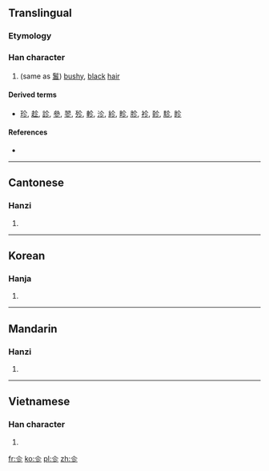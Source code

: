 ==Translingual==

===Etymology===
{{Han compound|人|彡|t1=man|t2=hair|ls=ic}}

===Han character===
{{Han char|rn=9|rad=人|as=03|sn=5|four=|canj=人竹竹竹 (OHHH)|ids=⿱[[𠆢]][[彡]]}}

# (same as [[鬒]]) [[bushy]], [[black]] [[hair]]

====Derived terms====
* [[珍]], [[趁]], [[診]], [[參]], [[翏]], [[殄]], [[軫]], [[沴]], [[紾]], [[畛]], [[胗]], [[袗]], [[䪾]], [[駗]], [[眕]]

====References====
* {{Han ref|kx=0092.110|hdz=10111.090|uh=3431|ud=13361}}

----

==Cantonese==

===Hanzi===
{{yue-hanzi|jyut=|y=cha5, chaan2 dou3 jaan2}}

# {{defn|lang=yue|sort=人03}}

----

==Korean==

===Hanja===
{{ko-hanja|hangeul=진|rv=jin|mr=chin|y=cin}}

# {{defn|lang=ko|sort=人03}}

----

==Mandarin==

===Hanzi===
{{cmn-hanzi|pin=[[zhěn]] ([[zhen3]])|wg=chen<sup>3</sup>}}

# {{defn|lang=cmn|sort=人03}}

----

==Vietnamese==

===Han character===
{{vi-hantu|[[chỉn]], [[chín]], [[xỉn]]|rs=人03}}

# {{defn|lang=vi|sort=人03}}

[[fr:㐱]]
[[ko:㐱]]
[[pl:㐱]]
[[zh:㐱]]